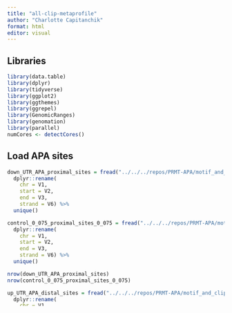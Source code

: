 ```yaml
---
title: "all-clip-metaprofile"
author: "Charlotte Capitanchik"
format: html
editor: visual
---
```


## Libraries

```r
library(data.table)
library(dplyr)
library(tidyverse)
library(ggplot2)
library(ggthemes)
library(ggrepel)
library(GenomicRanges)
library(genomation)
library(parallel)
numCores <- detectCores()
```

## Load APA sites

```r
down_UTR_APA_proximal_sites = fread("../../../repos/PRMT-APA/motif_and_clip_analysis/LU99_timecourse/bed/proximal/sig_0_15_down_proximal_sites.bed") %>%
  dplyr::rename(
    chr = V1, 
    start = V2,
    end = V3, 
    strand = V6) %>%
  unique()

control_0_075_proximal_sites_0_075 = fread("../../../repos/PRMT-APA/motif_and_clip_analysis/LU99_timecourse/bed/proximal/control/control_0_075_proximal_sites_0_075_usage.bed") %>%
  dplyr::rename(
    chr = V1, 
    start = V2,
    end = V3, 
    strand = V6) %>%
  unique()

nrow(down_UTR_APA_proximal_sites)
nrow(control_0_075_proximal_sites_0_075)
```

```r
up_UTR_APA_distal_sites = fread("../../../repos/PRMT-APA/motif_and_clip_analysis/LU99_timecourse/bed/distal/sig_0_15_up_distal_sites.bed") %>%
  dplyr::rename(
    chr = V1, 
    start = V2,
    end = V3, 
    strand = V6) %>%
  unique()
control_0_075_distal_sites_0_075 = fread("../../../repos/PRMT-APA/motif_and_clip_analysis/LU99_timecourse/bed/distal/control/control_0_075_distal_sites_0_075_usage.bed") %>%
  dplyr::rename(
    chr = V1, 
    start = V2,
    end = V3, 
    strand = V6) %>%
  unique()

nrow(up_UTR_APA_distal_sites)
nrow(control_0_075_distal_sites_0_075)
```

```r
down_prox = makeGRangesFromDataFrame(down_UTR_APA_proximal_sites, keep.extra.columns = TRUE)
ctrl_prox = makeGRangesFromDataFrame(control_0_075_proximal_sites_0_075, keep.extra.columns = TRUE)
up_dist = makeGRangesFromDataFrame(up_UTR_APA_distal_sites, keep.extra.columns = TRUE)
ctrl_dist = makeGRangesFromDataFrame(control_0_075_distal_sites_0_075, keep.extra.columns = TRUE)

down_prox_600 = resize(down_prox, width = 600, fix = "center")
ctrl_prox_600 = resize(ctrl_prox, width = 600, fix = "center")
up_dist_600 = resize(up_dist, width = 600, fix = "center")
ctrl_dist_600 = resize(ctrl_dist, width = 600, fix = "center")
```

## Load CLIP data

```r
eclip_beds = list.files("/Users/capitac/data/clip/ALL-NEMO-CLIP/eCLIP-merged-xls/",full.names=TRUE)
eclip_names = basename(eclip_beds) %>% sub("-merged.*","",.)

bed_list = lapply(eclip_beds, function(file) {
    readBed(file)
})


length(bed_list)
length(eclip_names)


granges_only <- bed_list[sapply(bed_list, function(x) is(x, "GRanges"))]
# Number of GRanges objects in each group
n_groups <- 50
group_size <- ceiling(length(granges_only) / n_groups)
# Create groups
groups <- split(granges_only, ceiling(seq_along(granges_only) / group_size))

length(groups[[1]])
bl = list()
for (group in 1:length(groups)){
  bl[[group]] = GRangesList(groups[[group]])
}

eclip_bed_list = bl

saveRDS(bl, file="All-eclip-xls.RDS")
#eclip_bed_list <- readRDS("All-eclip-xls.RDS")
eclip_bed_list
eclip_names
```

```r
UTR_prox = genomation::ScoreMatrixList(target = eclip_bed_list, windows = down_prox_600,strand.aware=TRUE)
UTR_dist = genomation::ScoreMatrixList(target = iclip_bed_list, windows = up_dist_600,strand.aware=TRUE)
CTRL_prox = genomation::ScoreMatrixList(target = iclip_bed_list, windows = ctrl_prox_600,strand.aware=TRUE)
CTRL_dist = genomation::ScoreMatrixList(target = iclip_bed_list, windows = ctrl_dist_600,strand.aware=TRUE)
```

```r
make_meta_dataframe = function(df, condition, location, sample){
  new_df = df %>%
  pivot_longer(cols=everything()) %>%
  group_by(name) %>%
  mutate(mean=mean(value), 
         name=as.numeric(gsub("V","",name)),
         condition=condition,
         location=location,
         sample=sample) %>%
  select(name, mean, condition, location, sample) %>%
  unique()
  return(new_df)
}

combine_dataframes = function(scorematrixlist, condition, location, samplenames){
  df_list = list()
  for (i in 1:length(scorematrixlist)){
    df_list[[i]] = make_meta_dataframe(as.data.frame(scorematrixlist[[i]]), condition, location,samplenames[[i]])
  }
  for_plot=bind_rows(df_list)
  return(for_plot)
}
```

```r
apa_prox_df = combine_dataframes(UTR_prox,"apa","proximal",iclip_names)
apa_dist_df = combine_dataframes(UTR_dist,"apa","distal",iclip_names)
ctrl_prox_df = combine_dataframes(CTRL_prox,"ctrl","proximal",iclip_names)
ctrl_dist_df = combine_dataframes(CTRL_dist,"ctrl","distal",iclip_names)

final_to_plot = bind_rows(apa_prox_df, apa_dist_df,ctrl_prox_df,ctrl_dist_df) 

ggplot(final_to_plot,aes(x=name,y=mean,color=sample)) +
  stat_smooth(aes(y=mean, x=name), method = lm, formula = y ~ poly(x, 10)) + 
  facet_wrap(~condition+location) + theme_few() +
  geom_vline(xintercept=c(300), linetype="dotted") +
  scale_x_continuous(breaks = seq(0, 600, by = 100),   # X-axis breaks every 100 units
                     labels = seq(-300, 300, by = 100),  # X-axis labels every 100 units
                     limits = c(0, 600)) 
```
